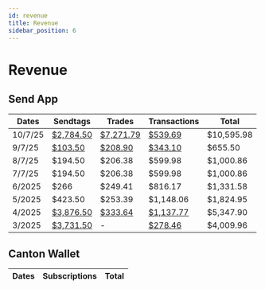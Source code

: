 ```yaml
---
id: revenue
title: Revenue
sidebar_position: 6
---
```


# Revenue

## Send App

| Dates | Sendtags | Trades | Transactions | Total |
|-------|----------|--------|--------------|-------|
| 10/7/25 | <a href="https://basescan.org/tx/0x766da9341b497b80804c4ad0aec9c2fa257f17dae80b67ab70d4ee28f91fa7ff" className="multisig-revenue-link" target="_blank">$2,784.50</a> | <a href="https://basescan.org/tx/0xa3ded58988005bbbf4b75c713b8847043e78faa674f3c52a54425d61af1f15e8" className="multisig-revenue-link" target="_blank">$7,271.79</a> | <a href="https://basescan.org/tx/0xfd6ff8fe4865d4e2725fea32ececd828e72469966f26d8f0a143678aa388f71c" className="multisig-revenue-link" target="_blank">$539.69</a> | $10,595.98 |
| 9/7/25 | <a href="https://basescan.org/tx/0xc2a5ad6c307612faab54f94fd8a304d99fa28d113b03cce30a08e58347160cc8" className="multisig-revenue-link" target="_blank">$103.50</a> | <a href="https://basescan.org/tx/0xb67ca84dfdb6a4c9ad9e95418ab63e2e5aaa246f9019e44dce82c898e8c3a6fe" className="multisig-revenue-link" target="_blank">$208.90</a> | <a href="https://basescan.org/tx/0x1402ef362c2943d16f3922cd8f65d69f2103e21b369b63317a1e6a281382c390" className="multisig-revenue-link" target="_blank">$343.10</a> | $655.50 |
| 8/7/25 | $194.50 | $206.38 | $599.98 | $1,000.86 |
| 7/7/25 | $194.50 | $206.38 | $599.98 | $1,000.86 |
| 6/2025 | $266 | $249.41 | $816.17 | $1,331.58 |
| 5/2025 | $423.50 | $253.39 | $1,148.06 | $1,824.95 |
| 4/2025 | <a href="https://basescan.org/tx/0x477b920524c1a42b946003620534993e827e470e79b9474f2b160fe3764a7411" className="multisig-revenue-link" target="_blank">$3,876.50</a> | <a href="https://basescan.org/tx/0x477b920524c1a42b946003620534993e827e470e79b9474f2b160fe3764a7411" className="multisig-revenue-link" target="_blank">$333.64</a> | <a href="https://basescan.org/tx/0x1d2ca7115c69805117826c3b05fbbd46c524cbe7faffac950609a5f41be07b32" className="multisig-revenue-link" target="_blank">$1,137.77</a> | $5,347.90 |
| 3/2025 | <a href="https://basescan.org/tx/0x65fae61cdc74d5c8bebf748d571c805fa53b63773f3516bb452c2a017ac5ef81" className="multisig-revenue-link" target="_blank">$3,731.50</a> | - | <a href="https://basescan.org/tx/0x25cab17b62de03dfc0531706a66a54988e1c65bca3a58c4948721fe4090df828" className="multisig-revenue-link" target="_blank">$278.46</a> | $4,009.96 |

## Canton Wallet

| Dates | Subscriptions | Total |
|-------|----------|-------|
